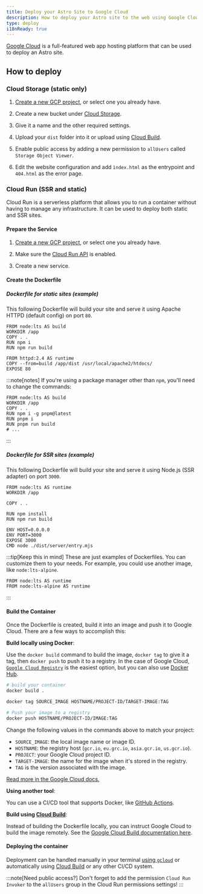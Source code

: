 ```yaml
---
title: Deploy your Astro Site to Google Cloud
description: How to deploy your Astro site to the web using Google Cloud.
type: deploy
i18nReady: true
---
```


[Google Cloud](https://cloud.google.com/) is a full-featured web app hosting platform that can be used to deploy an Astro site.

## How to deploy

### Cloud Storage (static only)

1. [Create a new GCP project](<https://console.cloud.google.com/projectcreate>), or select one you already have.

2. Create a new bucket under [Cloud Storage](https://cloud.google.com/storage).

3. Give it a name and the other required settings.

4. Upload your `dist` folder into it or upload using [Cloud Build](https://cloud.google.com/build).

5. Enable public access by adding a new permission to `allUsers` called `Storage Object Viewer`.

6. Edit the website configuration and add `ìndex.html` as the entrypoint and `404.html` as the error page.

### Cloud Run (SSR and static)

Cloud Run is a serverless platform that allows you to run a container without having to manage any infrastructure. It can be used to deploy both static and SSR sites.

#### Prepare the Service

1. [Create a new GCP project](<https://console.cloud.google.com/projectcreate>), or select one you already have.

2. Make sure the [Cloud Run API](<https://console.cloud.google.com/apis/library/run.googleapis.com>) is enabled.

3. Create a new service.

#### Create the Dockerfile

##### Dockerfile for static sites (example)

This following Dockerfile will build your site and serve it using Apache HTTPD (default config) on port `80`.

```docker title="Dockerfile"
FROM node:lts AS build
WORKDIR /app
COPY . .
RUN npm i
RUN npm run build

FROM httpd:2.4 AS runtime
COPY --from=build /app/dist /usr/local/apache2/htdocs/
EXPOSE 80
```

:::note[notes]
If you're using a package manager other than `npm`, you'll need to change the commands:

```docker title="Dockerfile" add={4} "pnpm"
FROM node:lts AS build
WORKDIR /app
COPY . .
RUN npm i -g pnpm@latest
RUN pnpm i
RUN pnpm run build
# ...
```
:::

##### Dockerfile for SSR sites (example)

This following Dockerfile will build your site and serve it using Node.js (SSR adapter) on port `3000`.

```docker title="Dockerfile"
FROM node:lts AS runtime
WORKDIR /app

COPY . .

RUN npm install
RUN npm run build

ENV HOST=0.0.0.0
ENV PORT=3000
EXPOSE 3000
CMD node ./dist/server/entry.mjs
```

:::tip[Keep this in mind]
These are just examples of Dockerfiles. You can customize them to your needs. For example, you could use another image, like `node:lts-alpine`.

```docker title="Dockerfile" del={1} add={2}
FROM node:lts AS runtime
FROM node:lts-alpine AS runtime
```
:::

#### Build the Container

Once the Dockerfile is created, build it into an image and push it to Google Cloud. There are a few ways to accomplish this:

**Build locally using Docker**:

Use the `docker build` command to build the image, `docker tag` to give it a tag, then `docker push` to push it to a registry. In the case of Google Cloud, [`Google Cloud Registry`](https://cloud.google.com/container-registry/docs/pushing-and-pulling#add-registry) is the easiest option, but you can also use [Docker Hub](<https://hub.docker.com/>).

```bash
# build your container
docker build .

docker tag SOURCE_IMAGE HOSTNAME/PROJECT-ID/TARGET-IMAGE:TAG

# Push your image to a registry
docker push HOSTNAME/PROJECT-ID/IMAGE:TAG
```

Change the following values in the commands above to match your project:

- `SOURCE_IMAGE`: the local image name or image ID.
- `HOSTNAME`: the registry host (`gcr.io`, `eu.grc.io`, `asia.gcr.io`, `us.gcr.io`).
- `PROJECT`: your Google Cloud project ID.
- `TARGET-IMAGE`: the name for the image when it's stored in the registry.
- `TAG` is the version associated with the image.


[Read more in the Google Cloud docs.](https://cloud.google.com/container-registry/docs/pushing-and-pulling)

**Using another tool**:

You can use a CI/CD tool that supports Docker, like [GitHub Actions](https://github.com/marketplace/actions/push-to-gcr-github-action).

**Build using [Cloud Build](https://cloud.google.com/build)**:

Instead of building the Dockerfile locally, you can instruct Google Cloud to build the image remotely. See the [Google Cloud Build documentation here](<https://cloud.google.com/build/docs/build-push-docker-image>).

#### Deploying the container

Deployment can be handled manually in your terminal [using `gcloud`](<https://cloud.google.com/run/docs/deploying#service>) or automatically using [Cloud Build](https://cloud.google.com/build) or any other CI/CD system.

:::note[Need public access?]
Don't forget to add the permission `Cloud Run Invoker` to the `allUsers` group in the Cloud Run permissions settings!
:::
